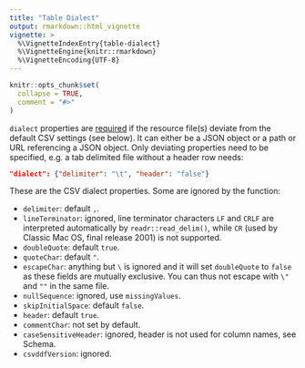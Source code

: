 ```yaml
---
title: "Table Dialect"
output: rmarkdown::html_vignette
vignette: >
  %\VignetteIndexEntry{table-dialect}
  %\VignetteEngine{knitr::rmarkdown}
  %\VignetteEncoding{UTF-8}
---
```


```r
knitr::opts_chunk$set(
  collapse = TRUE,
  comment = "#>"
)
```

`dialect` properties are [required](https://specs.frictionlessdata.io/csv-dialect/#specification) if
the resource file(s) deviate from the default CSV settings (see below). It can either be a JSON object or a path or URL referencing a JSON object. Only deviating properties need to be specified, e.g. a tab delimited file
without a header row needs:

```json
"dialect": {"delimiter": "\t", "header": "false"}
```

These are the CSV dialect properties. Some are ignored by the function:

- `delimiter`: default `,`.
- `lineTerminator`: ignored, line terminator characters `LF` and `CRLF` are interpreted automatically by `readr::read_delim()`, while `CR` (used by Classic Mac OS, final release 2001) is not supported.
- `doubleQuote`: default `true`.
- `quoteChar`: default `"`.
- `escapeChar`: anything but `\` is ignored and it will set `doubleQuote` to `false` as these fields are mutually exclusive. You can thus not escape with `\"` and `""` in the same file.
- `nullSequence`: ignored, use `missingValues`.
- `skipInitialSpace`: default `false`.
- `header`: default `true`.
- `commentChar`: not set by default.
- `caseSensitiveHeader`: ignored, header is not used for column names, see Schema.
- `csvddfVersion`: ignored.
